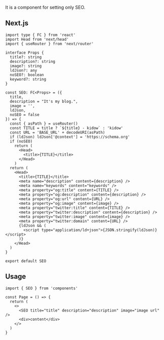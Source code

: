 It is a component for setting only SEO.

## Next.js

```tsx title="components/SEO/index.tsx"
import type { FC } from 'react'
import Head from 'next/head'
import { useRouter } from 'next/router'

interface Props {
  title?: string
  description?: string
  image?: string
  ldJson?: any
  noSEO?: boolean
  keyword?: string
}

const SEO: FC<Props> = ({
  title,
  description = "It's my blog.",
  image = '',
  ldJson,
  noSEO = false
}) => {
  const { asPath } = useRouter()
  const TITLE = title ? `${title} - kidow` : 'kidow'
  const URL = 'BASE_URL' + decodeURI(asPath)
  if (ldJson) ldJson['@context'] = 'https://schema.org'
  if (noSEO)
    return (
      <Head>
        <title>{TITLE}</title>
      </Head>
    )
  return (
    <Head>
      <title>{TITLE}</title>
      <meta name="description" content={description} />
      <meta name="keywords" content="keywords" />
      <meta property="og:title" content={TITLE} />
      <meta property="og:description" content={description} />
      <meta property="og:url" content={URL} />
      <meta property="og:image" content={image} />
      <meta property="twitter:title" content={TITLE} />
      <meta property="twitter:description" content={description} />
      <meta property="twitter:image" content={image} />
      <meta property="twitter:domain" content={URL} />
      {ldJson && (
        <script type="application/ld+json">{JSON.stringify(ldJson)}</script>
      )}
    </Head>
  )
}

export default SEO
```

## Usage

```tsx
import { SEO } from 'components'

const Page = () => {
  return (
    <>
      <SEO title="title" description="description" image="image url" />
      <div>content</div>
    </>
  )
}
```
